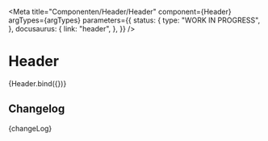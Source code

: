 
<Meta
  title="Componenten/Header/Header"
  component={Header}
  argTypes={argTypes}
  parameters={{
    status: {
      type: "WORK IN PROGRESS",
    },
    docusaurus: {
      link: "header",
    },
  }}
/>

# Header

<Canvas>
  <Story name="Header" args={defaultArgs}>
    {Header.bind({})}
  </Story>
</Canvas>

<ArgsTable story="Header" />

## Changelog

<Description>{changeLog}</Description>
